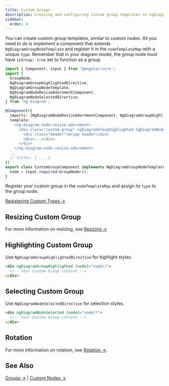 ```yaml
---
title: Custom Groups
description: Creating and configuring custom group templates in ngDiagram
sidebar:
  order: 4
---
```


You can create custom group templates, similar to custom nodes.
All you need to do is implement a component that extends `NgDiagramGroupNodeTemplate` and register it in the `nodeTemplateMap` with a unique `type`.
Remember that in your diagram model, the group node must have `isGroup: true` set to function as a group.

```typescript {22}
import { Component, input } from '@angular/core';
import {
  GroupNode,
  NgDiagramGroupHighlightedDirective,
  NgDiagramGroupNodeTemplate,
  NgDiagramNodeResizeAdornmentComponent,
  NgDiagramNodeSelectedDirective,
} from 'ng-diagram';

@Component({
  imports: [NgDiagramNodeResizeAdornmentComponent, NgDiagramGroupHighlightedDirective, NgDiagramNodeSelectedDirective],
  template: `
    <ng-diagram-node-resize-adornment>
      <div class="custom-group" ngDiagramGroupHighlighted ngDiagramNodeSelected [node]="node()">
        <div class="header">Group header</div>
        <div>...</div>
      </div>
    </ng-diagram-node-resize-adornment>
  `,
  // styles: { ... }
})
export class CustomGroupComponent implements NgDiagramGroupNodeTemplate {
  node = input.required<GroupNode>();
}
```

Register your custom group in the `nodeTemplateMap` and assign its `type` to the group node.

[Registering Custom Types →](/docs/guides/nodes/custom-nodes/#registering-custom-node-types)

## Resizing Custom Group

For more information on resizing, see [Resizing →](/docs/guides/nodes/resizing)

## Highlighting Custom Group

Use `NgDiagramGroupHighlightedDirective` for highlight styles.

```html
<div ngDiagramGroupHighlighted [node]="node()">
  <!-- Your Custom Group content -->
</div>
```

## Selecting Custom Group

Use `NgDiagramNodeSelectedDirective` for selection styles.

```html
<div ngDiagramNodeSelected [node]="node()">
  <!-- Your Custom Group content -->
</div>
```

## Rotation

For more information on rotation, see [Rotation →](/docs/internals/nodes/rotation).

## See Also

[Groups →](/docs/guides/nodes/groups) | [Custom Nodes →](/docs/guides/nodes/custom-nodes)
